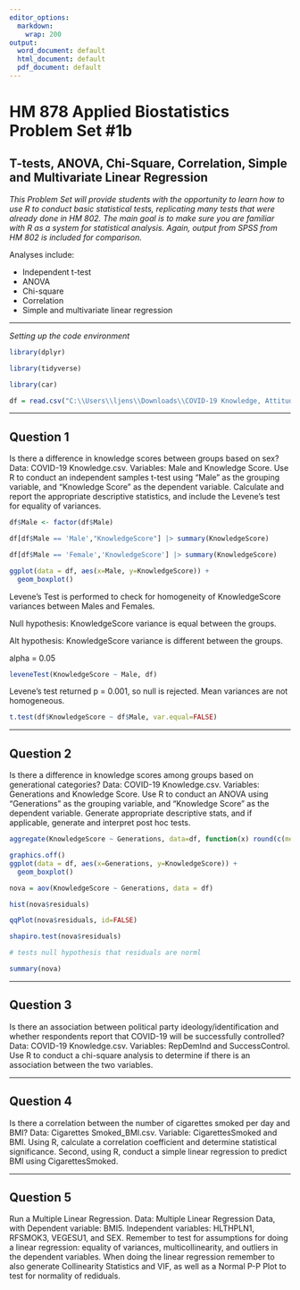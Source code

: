 ---
editor_options:
  markdown:
    wrap: 200
output:
  word_document: default
  html_document: default
  pdf_document: default
---

# HM 878 Applied Biostatistics Problem Set #1b

## T-tests, ANOVA, Chi-Square, Correlation, Simple and Multivariate Linear Regression

*This Problem Set will provide students with the opportunity to learn how to use R to conduct basic statistical tests, replicating many tests that were already done in HM 802. The main goal is to make
sure you are familiar with R as a system for statistical analysis. Again, output from SPSS from HM 802 is included for comparison.*

Analyses include:

-   Independent t-test
-   ANOVA
-   Chi-square
-   Correlation
-   Simple and multivariate linear regression

--------------------------------------------------------------------------------------------------------------------------------------------------------------------------------------------------------

*Setting up the code environment*

```{r}
library(dplyr)
```

```{r}
library(tidyverse)
```

```{r}
library(car)
```

```{r}
df = read.csv("C:\\Users\\ljens\\Downloads\\COVID-19 Knowledge, Attitudes, and Behaviors.csv")
```

--------------------------------------------------------------------------------------------------------------------------------------------------------------------------------------------------------

## Question 1

Is there a difference in knowledge scores between groups based on sex? Data: COVID-19 Knowledge.csv. Variables: Male and Knowledge Score. Use R to conduct an independent samples t-test using "Male" as
the grouping variable, and "Knowledge Score" as the dependent variable. Calculate and report the appropriate descriptive statistics, and include the Levene's test for equality of variances.

```{r}
df$Male <- factor(df$Male)
```

```{r}
df[df$Male == 'Male',"KnowledgeScore"] |> summary(KnowledgeScore)
```

```{r}
df[df$Male == 'Female','KnowledgeScore'] |> summary(KnowledgeScore)
```

```{r}
ggplot(data = df, aes(x=Male, y=KnowledgeScore)) + 
  geom_boxplot()
```

Levene's Test is performed to check for homogeneity of KnowledgeScore variances between Males and Females.

Null hypothesis: KnowledgeScore variance is equal between the groups.

Alt hypothesis: KnowledgeScore variance is different between the groups.

alpha = 0.05

```{r}
leveneTest(KnowledgeScore ~ Male, df)
```

Levene's test returned p = 0.001, so null is rejected. Mean variances are not homogeneous.

```{r}
t.test(df$KnowledgeScore ~ df$Male, var.equal=FALSE)
```

--------------------------------------------------------------------------------------------------------------------------------------------------------------------------------------------------------

## Question 2

Is there a difference in knowledge scores among groups based on generational categories? Data: COVID-19 Knowledge.csv. Variables: Generations and Knowledge Score. Use R to conduct an ANOVA using
"Generations" as the grouping variable, and "Knowledge Score" as the dependent variable. Generate appropriate descriptive stats, and if applicable, generate and interpret post hoc tests.

```{r}
aggregate(KnowledgeScore ~ Generations, data=df, function(x) round(c(mean=mean(x), sd=sd(x))))
```

```{r}
graphics.off()
ggplot(data = df, aes(x=Generations, y=KnowledgeScore)) + 
  geom_boxplot()
```

```{r}
nova = aov(KnowledgeScore ~ Generations, data = df)
```

```{r}
hist(nova$residuals)
```

```{r}
qqPlot(nova$residuals, id=FALSE)
```

```{r}
shapiro.test(nova$residuals)

# tests null hypothesis that residuals are norml
```

```{r}
summary(nova)
```

--------------------------------------------------------------------------------------------------------------------------------------------------------------------------------------------------------

## Question 3

Is there an association between political party ideology/identification and whether respondents report that COVID-19 will be successfully controlled? Data: COVID-19 Knowledge.csv. Variables: RepDemInd
and SuccessControl. Use R to conduct a chi-square analysis to determine if there is an association between the two variables.

--------------------------------------------------------------------------------------------------------------------------------------------------------------------------------------------------------

## Question 4

Is there a correlation between the number of cigarettes smoked per day and BMI? Data: Cigarettes Smoked_BMI.csv. Variable: CigarettesSmoked and BMI. Using R, calculate a correlation coefficient and
determine statistical significance. Second, using R, conduct a simple linear regression to predict BMI using CigarettesSmoked.

--------------------------------------------------------------------------------------------------------------------------------------------------------------------------------------------------------

## Question 5

Run a Multiple Linear Regression. Data: Multiple Linear Regression Data, with Dependent variable: BMI5. Independent variables: HLTHPLN1, RFSMOK3, VEGESU1, and SEX. Remember to test for assumptions for
doing a linear regression: equality of variances, multicollinearity, and outliers in the dependent variables. When doing the linear regression remember to also generate Collinearity Statistics and
VIF, as well as a Normal P-P Plot to test for normality of rediduals.
